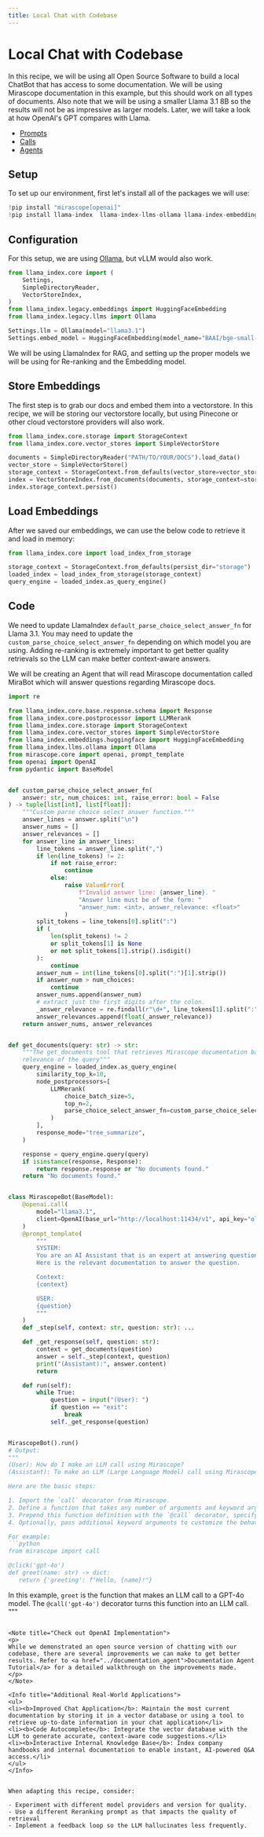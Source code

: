 ```yaml
---
title: Local Chat with Codebase
---
```


# Local Chat with Codebase

In this recipe, we will be using all Open Source Software to build a local ChatBot that has access to some documentation. We will be using Mirascope documentation in this example, but this should work on all types of documents. Also note that we will be using a smaller Llama 3.1 8B so the results will not be as impressive as larger models. Later, we will take a look at how OpenAI's GPT compares with Llama.

<Info title="Mirascope Concepts Used">
<ul>
<li><a href="../../../learn/prompts/">Prompts</a></li>
<li><a href="../../../learn/calls/">Calls</a></li>
<li><a href="../../../learn/agents/">Agents</a></li>
</ul>
</Info>

## Setup

To set up our environment, first let's install all of the packages we will use:


```python
!pip install "mirascope[openai]"
!pip install llama-index  llama-index-llms-ollama llama-index-embeddings-huggingface huggingface
```

## Configuration

For this setup, we are using [Ollama](https://github.com/ollama/ollama), but vLLM would also work.


```python
from llama_index.core import (
    Settings,
    SimpleDirectoryReader,
    VectorStoreIndex,
)
from llama_index.legacy.embeddings import HuggingFaceEmbedding
from llama_index.legacy.llms import Ollama

Settings.llm = Ollama(model="llama3.1")
Settings.embed_model = HuggingFaceEmbedding(model_name="BAAI/bge-small-en-v1.5")
```


We will be using LlamaIndex for RAG, and setting up the proper models we will be using for Re-ranking and the Embedding model.

## Store Embeddings

The first step is to grab our docs and embed them into a vectorstore. In this recipe, we will be storing our vectorstore locally, but using Pinecone or other cloud vectorstore providers will also work.



```python
from llama_index.core.storage import StorageContext
from llama_index.core.vector_stores import SimpleVectorStore

documents = SimpleDirectoryReader("PATH/TO/YOUR/DOCS").load_data()
vector_store = SimpleVectorStore()
storage_context = StorageContext.from_defaults(vector_store=vector_store)
index = VectorStoreIndex.from_documents(documents, storage_context=storage_context)
index.storage_context.persist()
```


## Load Embeddings

After we saved our embeddings, we can use the below code to retrieve it and load in memory:




```python
from llama_index.core import load_index_from_storage

storage_context = StorageContext.from_defaults(persist_dir="storage")
loaded_index = load_index_from_storage(storage_context)
query_engine = loaded_index.as_query_engine()
```


## Code

We need to update LlamaIndex `default_parse_choice_select_answer_fn` for Llama 3.1. You may need to update the `custom_parse_choice_select_answer_fn` depending on which model you are using. Adding re-ranking is extremely important to get better quality retrievals so the LLM can make better context-aware answers.

We will be creating an Agent that will read Mirascope documentation called MiraBot which will answer questions regarding Mirascope docs.



```python
import re

from llama_index.core.base.response.schema import Response
from llama_index.core.postprocessor import LLMRerank
from llama_index.core.storage import StorageContext
from llama_index.core.vector_stores import SimpleVectorStore
from llama_index.embeddings.huggingface import HuggingFaceEmbedding
from llama_index.llms.ollama import Ollama
from mirascope.core import openai, prompt_template
from openai import OpenAI
from pydantic import BaseModel


def custom_parse_choice_select_answer_fn(
    answer: str, num_choices: int, raise_error: bool = False
) -> tuple[list[int], list[float]]:
    """Custom parse choice select answer function."""
    answer_lines = answer.split("\n")
    answer_nums = []
    answer_relevances = []
    for answer_line in answer_lines:
        line_tokens = answer_line.split(",")
        if len(line_tokens) != 2:
            if not raise_error:
                continue
            else:
                raise ValueError(
                    f"Invalid answer line: {answer_line}. "
                    "Answer line must be of the form: "
                    "answer_num: <int>, answer_relevance: <float>"
                )
        split_tokens = line_tokens[0].split(":")
        if (
            len(split_tokens) != 2
            or split_tokens[1] is None
            or not split_tokens[1].strip().isdigit()
        ):
            continue
        answer_num = int(line_tokens[0].split(":")[1].strip())
        if answer_num > num_choices:
            continue
        answer_nums.append(answer_num)
        # extract just the first digits after the colon.
        _answer_relevance = re.findall(r"\d+", line_tokens[1].split(":")[1].strip())[0]
        answer_relevances.append(float(_answer_relevance))
    return answer_nums, answer_relevances


def get_documents(query: str) -> str:
    """The get_documents tool that retrieves Mirascope documentation based on the
    relevance of the query"""
    query_engine = loaded_index.as_query_engine(
        similarity_top_k=10,
        node_postprocessors=[
            LLMRerank(
                choice_batch_size=5,
                top_n=2,
                parse_choice_select_answer_fn=custom_parse_choice_select_answer_fn,
            )
        ],
        response_mode="tree_summarize",
    )

    response = query_engine.query(query)
    if isinstance(response, Response):
        return response.response or "No documents found."
    return "No documents found."


class MirascopeBot(BaseModel):
    @openai.call(
        model="llama3.1",
        client=OpenAI(base_url="http://localhost:11434/v1", api_key="ollama"),
    )
    @prompt_template(
        """
        SYSTEM:
        You are an AI Assistant that is an expert at answering questions about Mirascope.
        Here is the relevant documentation to answer the question.

        Context:
        {context}

        USER:
        {question}
        """
    )
    def _step(self, context: str, question: str): ...

    def _get_response(self, question: str):
        context = get_documents(question)
        answer = self._step(context, question)
        print("(Assistant):", answer.content)
        return

    def run(self):
        while True:
            question = input("(User): ")
            if question == "exit":
                break
            self._get_response(question)


MirascopeBot().run()
# Output:
"""
(User): How do I make an LLM call using Mirascope?
(Assistant): To make an LLM (Large Language Model) call using Mirascope, you can use the `call` decorator provided by Mirascope.

Here are the basic steps:

1. Import the `call` decorator from Mirascope.
2. Define a function that takes any number of arguments and keyword arguments. This will be the function that makes the LLM call.
3. Prepend this function definition with the `@call` decorator, specifying the name of the model you want to use (e.g., "gpt-4o").
4. Optionally, pass additional keyword arguments to customize the behavior of the LLM call.

For example:
```python
from mirascope import call

@click('gpt-4o')
def greet(name: str) -> dict:
   return {'greeting': f"Hello, {name}!"}
```
In this example, `greet` is the function that makes an LLM call to a GPT-4o model. The `@call('gpt-4o')` decorator turns this function into an LLM call.
"""
```

<Note title="Check out OpenAI Implementation">
<p>
While we demonstrated an open source version of chatting with our codebase, there are several improvements we can make to get better results. Refer to <a href="../documentation_agent">Documentation Agent Tutorial</a> for a detailed walkthrough on the improvements made.
</p>
</Note>

<Info title="Additional Real-World Applications">
<ul>
<li><b>Improved Chat Application</b>: Maintain the most current documentation by storing it in a vector database or using a tool to retrieve up-to-date information in your chat application</li>
<li><b>Code Autocomplete</b>: Integrate the vector database with the LLM to generate accurate, context-aware code suggestions.</li>
<li><b>Interactive Internal Knowledge Base</b>: Index company handbooks and internal documentation to enable instant, AI-powered Q&A access.</li>
</ul>
</Info>


When adapting this recipe, consider:

- Experiment with different model providers and version for quality.
- Use a different Reranking prompt as that impacts the quality of retrieval
- Implement a feedback loop so the LLM hallucinates less frequently.

